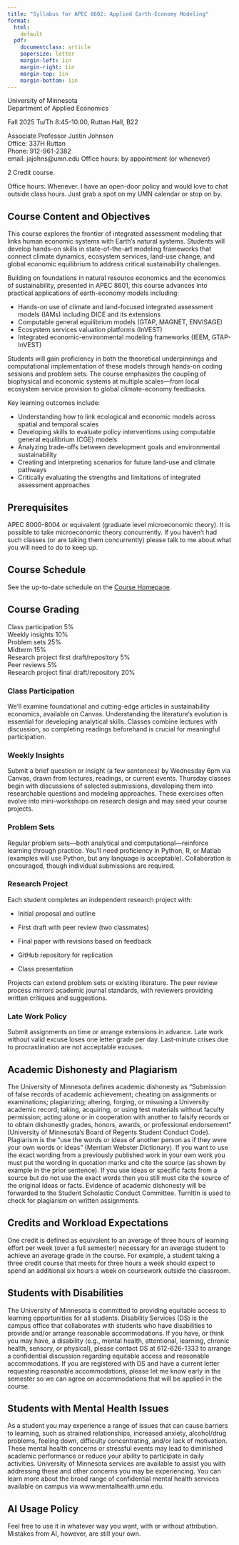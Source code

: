 ```yaml
---
title: "Syllabus for APEC 8602: Applied Earth-Economy Modeling"
format:
  html: 
    default
  pdf:
    documentclass: article
    papersize: letter
    margin-left: 1in
    margin-right: 1in
    margin-top: 1in
    margin-bottom: 1in
---
```



University of Minnesota\
Department of Applied Economics

Fall 2025 Tu/Th 8:45-10:00, Ruttan Hall, B22

Associate Professor Justin Johnson\
Office: 337H Ruttan\
Phone: 912-961-2382\
email: jajohns\@umn.edu Office hours: by appointment (or whenever)

2 Credit course.

Office hours: Whenever. I have an open-door policy and would love to chat outside class hours. Just grab a spot on my UMN calendar or stop on by.

## Course Content and Objectives

This course explores the frontier of integrated assessment modeling that links human economic systems with Earth's natural systems. Students will develop hands-on skills in state-of-the-art modeling frameworks that connect climate dynamics, ecosystem services, land-use change, and global economic equilibrium to address critical sustainability challenges.

Building on foundations in natural resource economics and the economics of sustainability, presented in APEC 8601, this course advances into practical applications of earth-economy models including:

-   Hands-on use of climate and land-focused integrated assessment models (IAMs) including DICE and its extensions
-   Computable general equilibrium models (GTAP, MAGNET, ENVISAGE)
-   Ecosystem services valuation platforms (InVEST)
-   Integrated economic-environmental modeling frameworks (IEEM, GTAP-InVEST)

Students will gain proficiency in both the theoretical underpinnings and computational implementation of these models through hands-on coding sessions and problem sets. The course emphasizes the coupling of biophysical and economic systems at multiple scales—from local ecosystem service provision to global climate-economy feedbacks.

Key learning outcomes include:

-   Understanding how to link ecological and economic models across spatial and temporal scales
-   Developing skills to evaluate policy interventions using computable general equilibrium (CGE) models
-   Analyzing trade-offs between development goals and environmental sustainability
-   Creating and interpreting scenarios for future land-use and climate pathways
-   Critically evaluating the strengths and limitations of integrated assessment approaches

## Prerequisites

APEC 8000-8004 or equivalent (graduate level microeconomic theory). It is possible to take microeconomic theory concurrently. If you haven’t had such classes (or are taking them concurrently) please talk to me about what you will need to do to keep up.

## Course Schedule

See the up-to-date schedule on the [Course Homepage](index.qmd).


## Course Grading

Class participation 5%\
Weekly insights 10%\
Problem sets 25%\
Midterm 15%\
Research project first draft/repository 5%\
Peer reviews 5%\
Research project final draft/repository 20%

### Class Participation

We'll examine foundational and cutting-edge articles in sustainability economics, available on Canvas. Understanding the literature's evolution is essential for developing analytical skills. Classes combine lectures with discussion, so completing readings beforehand is crucial for meaningful participation.

### Weekly Insights

Submit a brief question or insight (a few sentences) by Wednesday 6pm via Canvas, drawn from lectures, readings, or current events. Thursday classes begin with discussions of selected submissions, developing them into researchable questions and modeling approaches. These exercises often evolve into mini-workshops on research design and may seed your course projects.

### Problem Sets

Regular problem sets—both analytical and computational—reinforce learning through practice. You'll need proficiency in Python, R, or Matlab (examples will use Python, but any language is acceptable). Collaboration is encouraged, though individual submissions are required.

### Research Project

Each student completes an independent research project with:

-   Initial proposal and outline
  
-   First draft with peer review (two classmates)

-   Final paper with revisions based on feedback

-   GitHub repository for replication

-   Class presentation

Projects can extend problem sets or existing literature. The peer review process mirrors academic journal standards, with reviewers providing written critiques and suggestions.

### Late Work Policy

Submit assignments on time or arrange extensions in advance. Late work without valid excuse loses one letter grade per day. Last-minute crises due to procrastination are not acceptable excuses.

## Academic Dishonesty and Plagiarism

The University of Minnesota defines academic dishonesty as “Submission of false records of academic achievement; cheating on assignments or examinations; plagiarizing; altering, forging, or misusing a University academic record; taking, acquiring, or using test materials without faculty permission; acting alone or in cooperation with another to falsify records or to obtain dishonestly grades, honors, awards, or professional endorsement” (University of Minnesota’s Board of Regents Student Conduct Code). Plagiarism is the “use the words or ideas of another person as if they were your own words or ideas” (Merriam Webster Dictionary). If you want to use the exact wording from a previously published work in your own work you must put the wording in quotation marks and cite the source (as shown by example in the prior sentence). If you use ideas or specific facts from a source but do not use the exact words then you still must cite the source of the original ideas or facts. Evidence of academic dishonesty will be forwarded to the Student Scholastic Conduct Committee. TurnItIn is used to check for plagiarism on written assignments.

## Credits and Workload Expectations

One credit is defined as equivalent to an average of three hours of learning effort per week (over a full semester) necessary for an average student to achieve an average grade in the course. For example, a student taking a three credit course that meets for three hours a week should expect to spend an additional six hours a week on coursework outside the classroom.

## Students with Disabilities

The University of Minnesota is committed to providing equitable access to learning opportunities for all students. Disability Services (DS) is the campus office that collaborates with students who have disabilities to provide and/or arrange reasonable accommodations. If you have, or think you may have, a disability (e.g., mental health, attentional, learning, chronic health, sensory, or physical), please contact DS at 612-626-1333 to arrange a confidential discussion regarding equitable access and reasonable accommodations. If you are registered with DS and have a current letter requesting reasonable accommodations, please let me know early in the semester so we can agree on accommodations that will be applied in the course.

## Students with Mental Health Issues

As a student you may experience a range of issues that can cause barriers to learning, such as strained relationships, increased anxiety, alcohol/drug problems, feeling down, difficulty concentrating, and/or lack of motivation. These mental health concerns or stressful events may lead to diminished academic performance or reduce your ability to participate in daily activities. University of Minnesota services are available to assist you with addressing these and other concerns you may be experiencing. You can learn more about the broad range of confidential mental health services available on campus via www.mentalhealth.umn.edu.

## AI Usage Policy

Feel free to use it in whatever way you want, with or without attribution. Mistakes from AI, however, are still your own.
